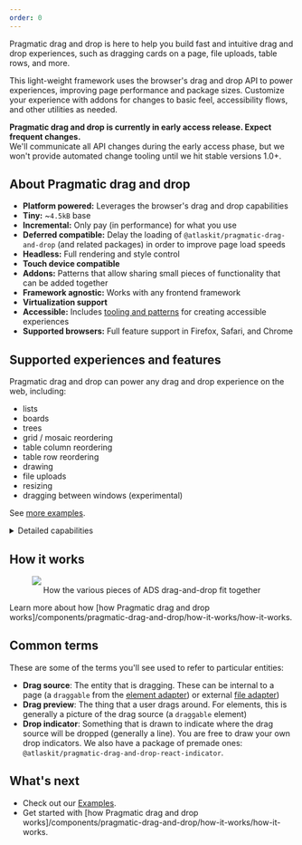 ```yaml
---
order: 0
---
```



Pragmatic drag and drop is here to help you build fast and intuitive drag and drop experiences, such as dragging cards on a page, file uploads, table rows, and more.

This light-weight framework uses the browser's drag and drop API to power experiences, improving page performance and package sizes. Customize your experience with addons for changes to basic feel, accessibility flows, and other utilities as needed.


<Example Component={BoardExample} sourceVisible={false} />

<SectionMessage>

**Pragmatic drag and drop is currently in early access release. Expect frequent changes.** <br/>
We'll communicate all API changes during the early access phase, but we won't provide automated change tooling until we hit stable versions 1.0+.

</SectionMessage>

## About Pragmatic drag and drop

- **Platform powered:** Leverages the browser's drag and drop capabilities
- **Tiny:** ~`4.5kB` base
- **Incremental:** Only pay (in performance) for what you use
- **Deferred compatible:** Delay the loading of `@atlaskit/pragmatic-drag-and-drop` (and related packages) in order to improve page load speeds
- **Headless:** Full rendering and style control
- **Touch device compatible**
- **Addons:** Patterns that allow sharing small pieces of functionality that can be added together
- **Framework agnostic:** Works with any frontend framework
- **Virtualization support**
- **Accessible:** Includes [tooling and patterns](/components/pragmatic-drag-and-drop/accessibility/overview) for creating accessible experiences
- **Supported browsers:** Full feature support in Firefox, Safari, and Chrome

## Supported experiences and features

Pragmatic drag and drop can power any drag and drop experience on the web, including:

- lists
- boards
- trees
- grid / mosaic reordering
- table column reordering
- table row reordering
- drawing
- file uploads
- resizing
- dragging between windows (experimental)

See [more examples](/components/pragmatic-drag-and-drop/examples).


<details>
    <summary>Detailed capabilities</summary>


- Supports dragging of different entity types (such as elements, text, images, external files)
- Nested drop targets (elements that can be dropped on)
- Flexible drop target sizes
- Can add, remove, or change _drop targets_ while dragging
- Conditional dropping
- Auto scrolling
- Stickiness: a drop target can maintain selection even after it is no longer being dragged over
- [`dropEffect`](https://developer.mozilla.org/en-US/docs/Web/API/DataTransfer/dropEffect) control
- High frequency input updates to power high fidelity interactions

(Using the element adapter)

- Drag handles (drag a `draggable` element) by a part of it
- Conditional dragging
- Nested `draggable` elements
- Flexible `draggable` sizes
- Many options to customize the appearance of the _drag preview_ (the thing that a user drags around during a drag)
- Can add, remove, or change `draggables` while dragging (even the dragging `draggable`)
- Supports virtual list usage for extreme performance
- An element can be a _drop target_, `draggable` or both
- An element can be a _drop target_ for different entities (eg `dropTargetForElements` and `dropTargetForFiles`)

</details>


## How it works

<figure>
  <img src="/images/drag-and-drop--high-level-pieces.png" />
  <figcaption style="text-align:center">
    How the various pieces of ADS drag-and-drop fit together
  </figcaption>
</figure>

Learn more about how [how Pragmatic drag and drop works]/components/pragmatic-drag-and-drop/how-it-works/how-it-works.

## Common terms

These are some of the terms you'll see used to refer to particular entities:

- **Drag source**: The entity that is dragging. These can be internal to a page (a `draggable` from the [element adapter](/pragmatic-drag-and-drop/how-it-works/adapters/element-adapter)) or external [file adapter](/pragmatic-drag-and-drop/how-it-works/adapters/file-adapter))
- **Drag preview**: The thing that a user drags around. For elements, this is generally a picture of the drag source (a `draggable` element)
- **Drop indicator**: Something that is drawn to indicate where the drag source will be dropped (generally a line). You are free to draw your own drop indicators. We also have a package of premade ones: `@atlaskit/pragmatic-drag-and-drop-react-indicator`.

## What's next

- Check out our [Examples](/components/pragmatic-drag-and-drop/examples).
- Get started with [how Pragmatic drag and drop works]/components/pragmatic-drag-and-drop/how-it-works/how-it-works.
